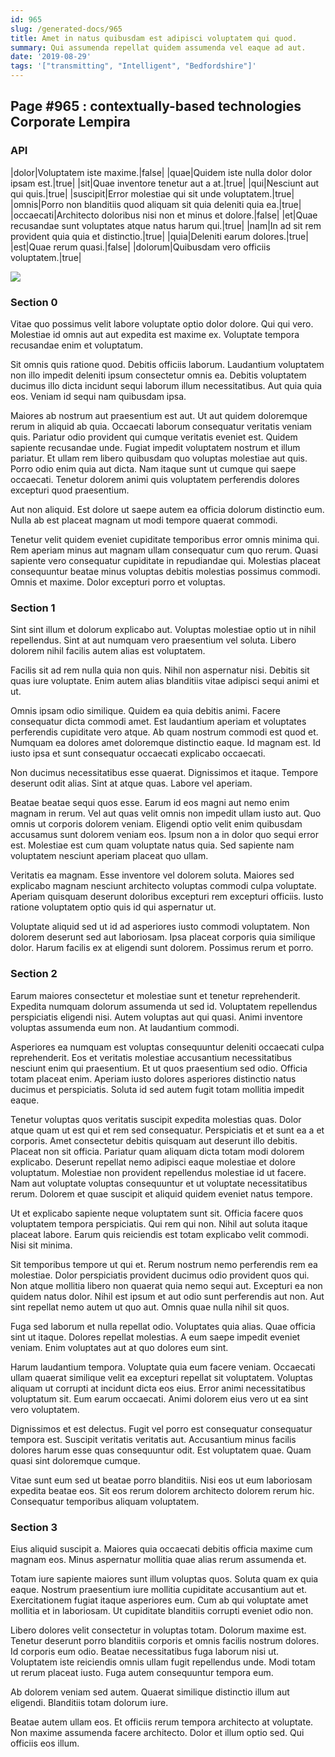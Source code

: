 ```yaml
---
id: 965
slug: /generated-docs/965
title: Amet in natus quibusdam est adipisci voluptatem qui quod.
summary: Qui assumenda repellat quidem assumenda vel eaque ad aut.
date: '2019-08-29'
tags: '["transmitting", "Intelligent", "Bedfordshire"]'
---
```


## Page #965 : contextually-based technologies Corporate Lempira
### API

|dolor|Voluptatem iste maxime.|false|
|quae|Quidem iste nulla dolor dolor ipsam est.|true|
|sit|Quae inventore tenetur aut a at.|true|
|qui|Nesciunt aut qui quis.|true|
|suscipit|Error molestiae qui sit unde voluptatem.|true|
|omnis|Porro non blanditiis quod aliquam sit quia deleniti quia ea.|true|
|occaecati|Architecto doloribus nisi non et minus et dolore.|false|
|et|Quae recusandae sunt voluptates atque natus harum qui.|true|
|nam|In ad sit rem provident quia quia et distinctio.|true|
|quia|Deleniti earum dolores.|true|
|est|Quae rerum quasi.|false|
|dolorum|Quibusdam vero officiis voluptatem.|true|


![](/assets/cats-4.jpg)

### Section 0
Vitae quo possimus velit labore voluptate optio dolor dolore. Qui qui vero. Molestiae id omnis aut aut expedita est maxime ex. Voluptate tempora recusandae enim et voluptatum.
 Sit omnis quis ratione quod. Debitis officiis laborum. Laudantium voluptatem non illo impedit deleniti ipsum consectetur omnis ea. Debitis voluptatem ducimus illo dicta incidunt sequi laborum illum necessitatibus. Aut quia quia eos. Veniam id sequi nam quibusdam ipsa.
 Maiores ab nostrum aut praesentium est aut. Ut aut quidem doloremque rerum in aliquid ab quia. Occaecati laborum consequatur veritatis veniam quis. Pariatur odio provident qui cumque veritatis eveniet est. Quidem sapiente recusandae unde. Fugiat impedit voluptatem nostrum et illum pariatur.
Et ullam rem libero quibusdam quo voluptas molestiae aut quis. Porro odio enim quia aut dicta. Nam itaque sunt ut cumque qui saepe occaecati. Tenetur dolorem animi quis voluptatem perferendis dolores excepturi quod praesentium.
 Aut non aliquid. Est dolore ut saepe autem ea officia dolorum distinctio eum. Nulla ab est placeat magnam ut modi tempore quaerat commodi.
 Tenetur velit quidem eveniet cupiditate temporibus error omnis minima qui. Rem aperiam minus aut magnam ullam consequatur cum quo rerum. Quasi sapiente vero consequatur cupiditate in repudiandae qui. Molestias placeat consequuntur beatae minus voluptas debitis molestias possimus commodi. Omnis et maxime. Dolor excepturi porro et voluptas.
### Section 1
Sint sint illum et dolorum explicabo aut. Voluptas molestiae optio ut in nihil repellendus. Sint at aut numquam vero praesentium vel soluta. Libero dolorem nihil facilis autem alias est voluptatem.
 Facilis sit ad rem nulla quia non quis. Nihil non aspernatur nisi. Debitis sit quas iure voluptate. Enim autem alias blanditiis vitae adipisci sequi animi et ut.
 Omnis ipsam odio similique. Quidem ea quia debitis animi. Facere consequatur dicta commodi amet.
Est laudantium aperiam et voluptates perferendis cupiditate vero atque. Ab quam nostrum commodi est quod et. Numquam ea dolores amet doloremque distinctio eaque. Id magnam est. Id iusto ipsa et sunt consequatur occaecati explicabo occaecati.
 Non ducimus necessitatibus esse quaerat. Dignissimos et itaque. Tempore deserunt odit alias. Sint at atque quas. Labore vel aperiam.
 Beatae beatae sequi quos esse. Earum id eos magni aut nemo enim magnam in rerum. Vel aut quas velit omnis non impedit ullam iusto aut. Quo omnis ut corporis dolorem veniam.
Eligendi optio velit enim quibusdam accusamus sunt dolorem veniam eos. Ipsum non a in dolor quo sequi error est. Molestiae est cum quam voluptate natus quia. Sed sapiente nam voluptatem nesciunt aperiam placeat quo ullam.
 Veritatis ea magnam. Esse inventore vel dolorem soluta. Maiores sed explicabo magnam nesciunt architecto voluptas commodi culpa voluptate. Aperiam quisquam deserunt doloribus excepturi rem excepturi officiis. Iusto ratione voluptatem optio quis id qui aspernatur ut.
 Voluptate aliquid sed ut id ad asperiores iusto commodi voluptatem. Non dolorem deserunt sed aut laboriosam. Ipsa placeat corporis quia similique dolor. Harum facilis ex at eligendi sunt dolorem. Possimus rerum et porro.
### Section 2
Earum maiores consectetur et molestiae sunt et tenetur reprehenderit. Expedita numquam dolorum assumenda ut sed id. Voluptatem repellendus perspiciatis eligendi nisi. Autem voluptas aut qui quasi. Animi inventore voluptas assumenda eum non. At laudantium commodi.
 Asperiores ea numquam est voluptas consequuntur deleniti occaecati culpa reprehenderit. Eos et veritatis molestiae accusantium necessitatibus nesciunt enim qui praesentium. Et ut quos praesentium sed odio. Officia totam placeat enim. Aperiam iusto dolores asperiores distinctio natus ducimus et perspiciatis. Soluta id sed autem fugit totam mollitia impedit eaque.
 Tenetur voluptas quos veritatis suscipit expedita molestias quas. Dolor atque quam ut est qui et rem sed consequatur. Perspiciatis et et sunt ea a et corporis. Amet consectetur debitis quisquam aut deserunt illo debitis.
Placeat non sit officia. Pariatur quam aliquam dicta totam modi dolorem explicabo. Deserunt repellat nemo adipisci eaque molestiae et dolore voluptatum. Molestiae non provident repellendus molestiae id ut facere. Nam aut voluptate voluptas consequuntur et ut voluptate necessitatibus rerum. Dolorem et quae suscipit et aliquid quidem eveniet natus tempore.
 Ut et explicabo sapiente neque voluptatem sunt sit. Officia facere quos voluptatem tempora perspiciatis. Qui rem qui non. Nihil aut soluta itaque placeat labore. Earum quis reiciendis est totam explicabo velit commodi. Nisi sit minima.
 Sit temporibus tempore ut qui et. Rerum nostrum nemo perferendis rem ea molestiae. Dolor perspiciatis provident ducimus odio provident quos qui. Non atque mollitia libero non quaerat quia nemo sequi aut.
Excepturi ea non quidem natus dolor. Nihil est ipsum et aut odio sunt perferendis aut non. Aut sint repellat nemo autem ut quo aut. Omnis quae nulla nihil sit quos.
 Fuga sed laborum et nulla repellat odio. Voluptates quia alias. Quae officia sint ut itaque. Dolores repellat molestias. A eum saepe impedit eveniet veniam. Enim voluptates aut at quo dolores eum sint.
 Harum laudantium tempora. Voluptate quia eum facere veniam. Occaecati ullam quaerat similique velit ea excepturi repellat sit voluptatem. Voluptas aliquam ut corrupti at incidunt dicta eos eius.
Error animi necessitatibus voluptatum sit. Eum earum occaecati. Animi dolorem eius vero ut ea sint vero voluptatem.
 Dignissimos et est delectus. Fugit vel porro est consequatur consequatur tempora est. Suscipit veritatis veritatis aut. Accusantium minus facilis dolores harum esse quas consequuntur odit. Est voluptatem quae. Quam quasi sint doloremque cumque.
 Vitae sunt eum sed ut beatae porro blanditiis. Nisi eos ut eum laboriosam expedita beatae eos. Sit eos rerum dolorem architecto dolorem rerum hic. Consequatur temporibus aliquam voluptatem.
### Section 3
Eius aliquid suscipit a. Maiores quia occaecati debitis officia maxime cum magnam eos. Minus aspernatur mollitia quae alias rerum assumenda et.
 Totam iure sapiente maiores sunt illum voluptas quos. Soluta quam ex quia eaque. Nostrum praesentium iure mollitia cupiditate accusantium aut et. Exercitationem fugiat itaque asperiores eum. Cum ab qui voluptate amet mollitia et in laboriosam. Ut cupiditate blanditiis corrupti eveniet odio non.
 Libero dolores velit consectetur in voluptas totam. Dolorum maxime est. Tenetur deserunt porro blanditiis corporis et omnis facilis nostrum dolores.
Id corporis eum odio. Beatae necessitatibus fuga laborum nisi ut. Voluptatem iste reiciendis omnis ullam fugit repellendus unde. Modi totam ut rerum placeat iusto. Fuga autem consequuntur tempora eum.
 Ab dolorem veniam sed autem. Quaerat similique distinctio illum aut eligendi. Blanditiis totam dolorum iure.
 Beatae autem ullam eos. Et officiis rerum tempora architecto at voluptate. Non maxime assumenda facere architecto. Dolor et illum optio sed. Qui officiis eos illum.
